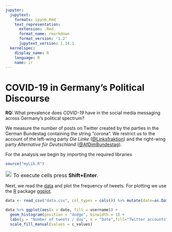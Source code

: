 ---
jupyter:
  jupytext:
    formats: ipynb,Rmd
    text_representation:
      extension: .Rmd
      format_name: rmarkdown
      format_version: '1.2'
      jupytext_version: 1.14.1
  kernelspec:
    display_name: R
    language: R
    name: ir
---

<!-- #region -->
# COVID-19 in Germany's Political Discourse 


**RQ:** What prevalence does *COVID-19* have in the social media messaging across Germany's political spectrum? 

We measure the number of posts on Twitter created by the parties in the German Bundestag containing the string "corona". We restrict us to the account of the left-wing party *Die Linke* ([@Linksfraktion](https://twitter.com/Linksfraktion)) and the right-wing party *Alternative für Deutschland* ([@AfDimBundestag](https://twitter.com/AfDimBundestag)).


For the analysis we begin by importing the required libraries
<!-- #endregion -->

```{r}
source("myLib.R")
```

<div class="alert alert-info", style="font-size:16px">
    <img src="https://emojipedia-us.s3.dualstack.us-west-1.amazonaws.com/thumbs/120/apple/237/electric-light-bulb_1f4a1.png" width="20"/>  To execute cells press <strong>Shift+Enter</strong>.
</div>


Next, we read the [data](./data.csv) and plot the frequency of tweets. For plotting we use the [R](https://www.r-project.org/) package [ggplot](https://ggplot2.tidyverse.org/).

```{r}
data <- read_csv("data.csv", col_types = cols()) %>% mutate(date=as.Date(date)) 

data %>% ggplot(aes(x = date, fill = username)) +
  geom_histogram(position = "dodge", binwidth = 1) + 
  labs(y = "Number of tweets / day", x = "Date",fill="Twitter accounts") +
  scale_fill_manual(values = c_values)
```

